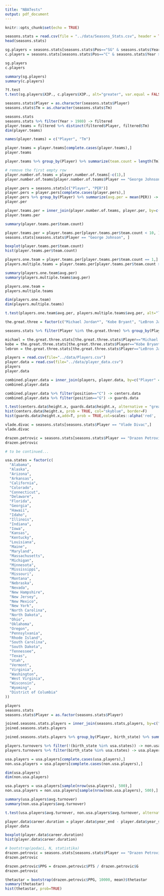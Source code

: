 ```yaml
---
title: "NBATests"
output: pdf_document
---
```


```r
knitr::opts_chunk$set(echo = TRUE)
```


```r

seasons.stats = read.csv(file = "../data/Seasons_Stats.csv", header = TRUE)
head(seasons.stats)

```

```r

sg.players = seasons.stats[seasons.stats$Pos=="SG" & seasons.stats$Year > 2010,]
c.players = seasons.stats[seasons.stats$Pos=="C" & seasons.stats$Year > 2010,]

sg.players
c.players

summary(sg.players)
summary(c.players)

?t.test
t.test(sg.players$X3P., c.players$X3P., alt="greater", var.equal = FALSE)

```

```r

seasons.stats$Player = as.character(seasons.stats$Player)
seasons.stats$Tm = as.character(seasons.stats$Tm)

seasons.stats
seasons.stats %>% filter(Year > 1980) -> filtered
player.teams = filtered %>% distinct(filtered$Player, filtered$Tm)
dim(player.teams)

names(player.teams) = c("Player", "Tm")

player.teams = player.teams[complete.cases(player.teams),]
player.teams

player.teams %>% group_by(Player) %>% summarize(team.count = length(Tm)) -> player.number.of.teams

# remove the first empty row
player.number.of.teams = player.number.of.teams[-c(1),]
player.number.of.teams[player.number.of.teams$Player == "George Johnson",]

player.pers = seasons.stats[c("Player", "PER")]
player.pers = player.pers[complete.cases(player.pers),]
player.pers %>% group_by(Player) %>% summarize(avg.per = mean(PER)) -> player.per
player.per

player.teams.per = inner_join(player.number.of.teams, player.per, by=c("Player" = "Player"))
player.teams.per

summary(player.teams.per$team.count)

player.teams.per = player.teams.per[player.teams.per$team.count < 10, ]
seasons.stats[seasons.stats$Player == "George Johnson", ]

boxplot(player.teams.per$team.count)
hist(player.teams.per$team.count)

players.one.team = player.teams.per[player.teams.per$team.count == 1,]
players.multiple.teams = player.teams.per[player.teams.per$team.count > 1,]

summary(players.one.team$avg.per)
summary(players.multiple.teams$avg.per)

players.one.team = 
players.multiple.teams

dim(players.one.team)
dim(players.multiple.teams)

t.test(players.one.team$avg.per, players.multiple.teams$avg.per, alt="less", var.equal = FALSE)

```
```r

the.great.three = factor(c("Michael Jordan*", "Kobe Bryant", "LeBron James"))

seasons.stats %>% filter(Player %in% the.great.three) %>% group_by(Player) %>% summarize(per.avg = mean(PER), ts.avg = mean(TS.), turnovers.avg = mean(TOV), mp.avg = mean(MP), bpm.avg = mean(BPM), fouls.avg = mean(PF)) -> the.great.three.stats

michael = the.great.three.stats[the.great.three.stats$Player=="Michael Jordan*",]
kobe = the.great.three.stats[the.great.three.stats$Player=="Kobe Bryant",]
lebron = the.great.three.stats[the.great.three.stats$Player=="LeBron James",]

```


```r

players = read.csv(file="../data/Players.csv")
player.data = read.csv(file="../data/player_data.csv")
players
player.data

combined.player.data = inner_join(players, player.data, by=c("Player" = "name"))
combined.player.data

combined.player.data %>% filter(position=="C") -> centers.data
combined.player.data %>% filter(position=="G") -> guards.data

t.test(centers.data$height.x, guards.data$height.x, alternative = "greater", var.equal = TRUE)
hist(centers.data$height.x, prob = TRUE, col="skyblue", border=F)
hist(guards.data$height.x,add=T, prob = TRUE,col=scales::alpha('red', .5),border=F)

```

```r

vlade.divac = seasons.stats[seasons.stats$Player == "Vlade Divac",]
vlade.divac

drazen.petrovic = seasons.stats[seasons.stats$Player == "Drazen Petrovic*",]
drazen.petrovic

# to be continued...

```

```r

usa.states = factor(c(
  "Alabama", 
  "Alaska", 
  "Arizona", 
  "Arkansas", 
  "California", 
  "Colorado", 
  "Connecticut", 
  "Delaware", 
  "Florida", 
  "Georgia", 
  "Hawaii", 
  "Idaho", 
  "Illinois",
  "Indiana", 
  "Iowa", 
  "Kansas", 
  "Kentucky", 
  "Louisiana", 
  "Maine", 
  "Maryland", 
  "Massachusetts", 
  "Michigan", 
  "Minnesota", 
  "Mississippi", 
  "Missouri", 
  "Montana",
  "Nebraska", 
  "Nevada",
  "New Hampshire",
  "New Jersey",
  "New Mexico",
  "New York",
  "North Carolina",
  "North Dakota",
  "Ohio", 
  "Oklahoma",
  "Oregon",
  "Pennsylvania",
  "Rhode Island",
  "South Carolina",
  "South Dakota",
  "Tennessee",
  "Texas",
  "Utah",
  "Vermont",
  "Virginia",
  "Washington",
  "West Virginia",
  "Wisconsin",
  "Wyoming",
  "District of Columbia"
))

players
seasons.stats
seasons.stats$Player = as.factor(seasons.stats$Player)

joined.seasons.stats.players = inner_join(seasons.stats,players, by=c("Player"="Player"))
joined.seasons.stats.players

joined.seasons.stats.players %>% group_by(Player, birth_state) %>% summarize(avg.turnover = mean(TOV)) -> players.turnovers

players.turnovers %>% filter(!(birth_state %in% usa.states)) -> non.usa.players
players.turnovers %>% filter(birth_state %in% usa.states) -> usa.players

usa.players = usa.players[complete.cases(usa.players),]
non.usa.players = usa.players[complete.cases(non.usa.players),]

dim(usa.players)
dim(non.usa.players)

usa.players = usa.players[sample(nrow(usa.players), 500),]
non.usa.players = non.usa.players[sample(nrow(non.usa.players), 500),]

summary(usa.players$avg.turnover)
summary(non.usa.players$avg.turnover)

t.test(usa.players$avg.turnover, non.usa.players$avg.turnover, alternative = "greater", var.equal = FALSE)

```

```r

player.data$career.duration = player.data$year_end - player.data$year_start
player.data

boxplot(player.data$career.duration)
hist(player.data$career.duration)

```

```r

# bootstrap(podaci, N, statistika)
drazen.petrovic = seasons.stats[seasons.stats$Player == "Drazen Petrovic*",]
drazen.petrovic

drazen.petrovic$PPG = drazen.petrovic$PTS / drazen.petrovic$G
drazen.petrovic

thetastar = bootstrap(drazen.petrovic$PPG, 10000, mean)$thetastar
summary(thetastar)
hist(thetastar, prob=TRUE)



```

